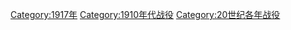 [[Category:1917年|Category:1917年]]
[[Category:1910年代战役|Category:1910年代战役]]
[[Category:20世纪各年战役|Category:20世纪各年战役]]